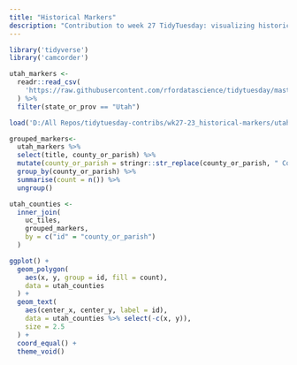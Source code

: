 ```yaml
---
title: "Historical Markers"
description: "Contribution to week 27 TidyTuesday: visualizing historical markers"
---
```


```r

library('tidyverse')
library('camcorder')

```

```r

utah_markers <- 
  readr::read_csv(
    'https://raw.githubusercontent.com/rfordatascience/tidytuesday/master/data/2023/2023-07-04/historical_markers.csv'
  ) %>%
  filter(state_or_prov == "Utah")

load('D:/All Repos/tidytuesday-contribs/wk27-23_historical-markers/utah_county_tiles.rds')

```

```r

grouped_markers<- 
  utah_markers %>%
  select(title, county_or_parish) %>%
  mutate(county_or_parish = stringr::str_replace(county_or_parish, " County", "")) %>%
  group_by(county_or_parish) %>%
  summarise(count = n()) %>%
  ungroup()

utah_counties <- 
  inner_join(
    uc_tiles, 
    grouped_markers, 
    by = c("id" = "county_or_parish")
  )

```


```r

ggplot() +
  geom_polygon(
    aes(x, y, group = id, fill = count), 
    data = utah_counties
  ) +
  geom_text(
    aes(center_x, center_y, label = id), 
    data = utah_counties %>% select(-c(x, y)), 
    size = 2.5
  ) +
  coord_equal() +
  theme_void()

```